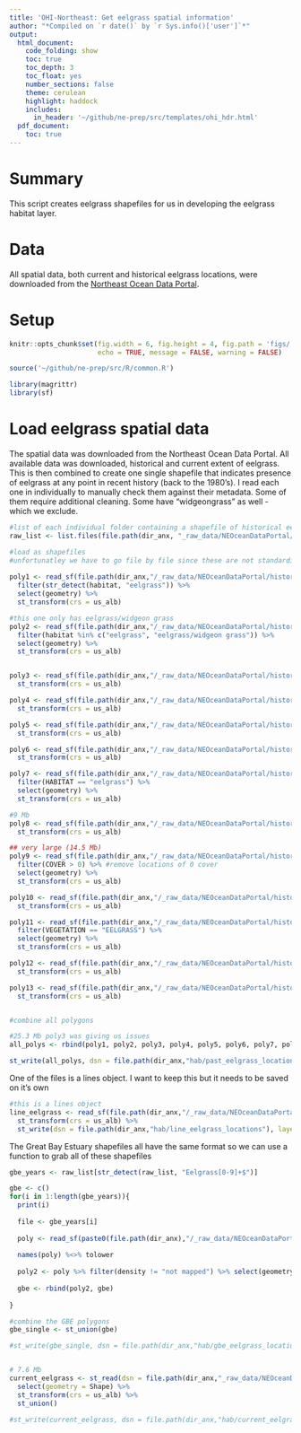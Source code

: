 ```yaml
---
title: 'OHI-Northeast: Get eelgrass spatial information'
author: "*Compiled on `r date()` by `r Sys.info()['user']`*"
output: 
  html_document:
    code_folding: show
    toc: true
    toc_depth: 3
    toc_float: yes
    number_sections: false
    theme: cerulean
    highlight: haddock
    includes: 
      in_header: '~/github/ne-prep/src/templates/ohi_hdr.html'
  pdf_document:
    toc: true
---
```


# Summary
This script creates eelgrass shapefiles for us in developing the eelgrass habitat layer.

# Data

All spatial data, both current and historical eelgrass locations, were downloaded from the [Northeast Ocean Data Portal](https://www.northeastoceandata.org/data-explorer/?habitat|biological).

# Setup

```r
knitr::opts_chunk$set(fig.width = 6, fig.height = 4, fig.path = 'figs/',
                      echo = TRUE, message = FALSE, warning = FALSE)

source('~/github/ne-prep/src/R/common.R')

library(magrittr)
library(sf)
```

# Load eelgrass spatial data

The spatial data was downloaded from the Northeast Ocean Data Portal. All available data was downloaded, historical and current extent of eelgrass. This is then combined to create one single shapefile that indicates presence of eelgrass at any point in recent history (back to the 1980's). I read each one in individually to manually check them against their metadata. Some of them require additional cleaning. Some have "widgeongrass" as well - which we exclude.

```r
#list of each individual folder containing a shapefile of historical eelgrass data
raw_list <- list.files(file.path(dir_anx, "_raw_data/NEOceanDataPortal/historical_eelgrass"))

#load as shapefiles
#unfortunatley we have to go file by file since these are not standardized
  
poly1 <- read_sf(file.path(dir_anx,"/_raw_data/NEOceanDataPortal/historical_eelgrass/SAV06/SAV06.shp")) %>%
  filter(str_detect(habitat, "eelgrass")) %>%
  select(geometry) %>%
  st_transform(crs = us_alb)

#this one only has eelgrass/widgeon grass
poly2 <- read_sf(file.path(dir_anx,"/_raw_data/NEOceanDataPortal/historical_eelgrass/SAV09/SAV09.shp")) %>%
  filter(habitat %in% c("eelgrass", "eelgrass/widgeon grass")) %>%
  select(geometry) %>%
  st_transform(crs = us_alb) 


poly3 <- read_sf(file.path(dir_anx,"/_raw_data/NEOceanDataPortal/historical_eelgrass/EELGRASS_BEDS_2006_POLY/EELGRASS_BEDS_2006_POLY.shp")) %>% select(geometry) %>%
  st_transform(crs = us_alb) 

poly4 <- read_sf(file.path(dir_anx,"/_raw_data/NEOceanDataPortal/historical_eelgrass/EELGRASS_BEDS_2002_POLY/EELGRASS_BEDS_2002_POLY.shp")) %>% select(geometry) %>%
  st_transform(crs = us_alb) 

poly5 <- read_sf(file.path(dir_anx,"/_raw_data/NEOceanDataPortal/historical_eelgrass/EELGRASS_BEDS_2009_POLY/EELGRASS_BEDS_2009_POLY.shp")) %>% select(geometry) %>%
  st_transform(crs = us_alb) 

poly6 <- read_sf(file.path(dir_anx,"/_raw_data/NEOceanDataPortal/historical_eelgrass/EELGRASS_BEDS_HISTORIC_POLY/EELGRASS_BEDS_HISTORIC_POLY.shp")) %>% select(geometry) %>%
  st_transform(crs = us_alb) 

poly7 <- read_sf(file.path(dir_anx,"/_raw_data/NEOceanDataPortal/historical_eelgrass/EELGRASS2006_7_POLY/EELGRASS2006_7_POLY.shp")) %>% 
  filter(HABITAT == "eelgrass") %>%
  select(geometry) %>%
  st_transform(crs = us_alb) 

#9 Mb
poly8 <- read_sf(file.path(dir_anx,"/_raw_data/NEOceanDataPortal/historical_eelgrass/Eelgrass2010_ME/Eelgrass2010_ME.shp")) %>% select(geometry) %>%
  st_transform(crs = us_alb) 

## very large (14.5 Mb)
poly9 <- read_sf(file.path(dir_anx,"/_raw_data/NEOceanDataPortal/historical_eelgrass/eelgrass97/eelgrass97.shp")) %>% 
  filter(COVER > 0) %>% #remove locations of 0 cover
  select(geometry) %>%
  st_transform(crs = us_alb)

poly10 <- read_sf(file.path(dir_anx,"/_raw_data/NEOceanDataPortal/historical_eelgrass/fordpoly/fordpoly.shp")) %>% select(geometry) %>%
  st_transform(crs = us_alb)

poly11 <- read_sf(file.path(dir_anx,"/_raw_data/NEOceanDataPortal/historical_eelgrass/narrbayproj/narrbayproj.shp")) %>% 
  filter(VEGETATION == "EELGRASS") %>%
  select(geometry) %>%
  st_transform(crs = us_alb)

poly12 <- read_sf(file.path(dir_anx,"/_raw_data/NEOceanDataPortal/historical_eelgrass/nbeppolys/nbeppolys.shp")) %>% select(geometry)  %>%
  st_transform(crs = us_alb)

poly13 <- read_sf(file.path(dir_anx,"/_raw_data/NEOceanDataPortal/historical_eelgrass/urinrs/urinrs.shp")) %>% select(geometry) %>%
  st_transform(crs = us_alb)


#combine all polygons

#25.3 Mb poly3 was giving us issues
all_polys <- rbind(poly1, poly2, poly3, poly4, poly5, poly6, poly7, poly8, poly9, poly10, poly11, poly12, poly13) 

st_write(all_polys, dsn = file.path(dir_anx,"hab/past_eelgrass_locations"), layer = "past_eelgrass_locations", driver = "ESRI Shapefile", delete_layer = T)
```

One of the files is a lines object. I want to keep this but it needs to be saved on it's own

```r
#this is a lines object
line_eelgrass <- read_sf(file.path(dir_anx,"/_raw_data/NEOceanDataPortal/historical_eelgrass/crmclines/crmclines.shp")) %>% select(geometry) %>%
  st_transform(crs = us_alb) %>%
  st_write(dsn = file.path(dir_anx,"hab/line_eelgrass_locations"), layer = "line_eelgrass_locations", driver = "ESRI Shapefile", delete_layer = T)
```

The Great Bay Estuary shapefiles all have the same format so we can use a function to grab all of these shapefiles
```r
gbe_years <- raw_list[str_detect(raw_list, "Eelgrass[0-9]+$")]

gbe <- c()
for(i in 1:length(gbe_years)){
  print(i)
  
  file <- gbe_years[i]
  
  poly <- read_sf(paste0(file.path(dir_anx),"/_raw_data/NEOceanDataPortal/historical_eelgrass/", file, "/", file, ".shp"))
  
  names(poly) %<>% tolower
  
  poly2 <- poly %>% filter(density != "not mapped") %>% select(geometry) %>% st_transform(crs = us_alb)
  
  gbe <- rbind(poly2, gbe)
  
}

#combine the GBE polygons
gbe_single <- st_union(gbe)

#st_write(gbe_single, dsn = file.path(dir_anx,"hab/gbe_eelgrass_locations"), layer = "gbe_eelgrass_locations", driver = "ESRI Shapefile")


# 7.6 Mb
current_eelgrass <- st_read(dsn = file.path(dir_anx,"_raw_data/NEOceanDataPortal/Habitat/Habitat.gdb"), layer = "EelgrassBeds") %>%
  select(geometry = Shape) %>%
  st_transform(crs = us_alb) %>%
  st_union()

#st_write(current_eelgrass, dsn = file.path(dir_anx,"hab/current_eelgrass_locations"), layer = "current_eelgrass_locations", driver = "ESRI Shapefile")

```
